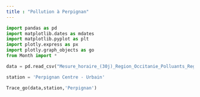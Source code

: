 ```yaml
---
title : "Pollution à Perpignan"
---
```


```python
import pandas as pd
import matplotlib.dates as mdates
import matplotlib.pyplot as plt
import plotly.express as px
import plotly.graph_objects as go
from Month import *

data = pd.read_csv("Mesure_horaire_(30j)_Region_Occitanie_Polluants_Reglementaires.csv")

station = 'Perpignan Centre - Urbain'

Trace_go(data,station,'Perpignan')

```
